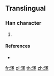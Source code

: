 {{character info/new}}
==Translingual==

===Han character===
{{Han char|rn=85|rad=水|as=11|sn=14|four=|canj=EHTO,EWLO,XEWLO|ids=⿰氵⿱罒𧰨}}

# {{defn|Han|sort=水11}}

====References====
* {{Han ref|kx=0648.281|hdz=31724.011|uh=6F48|ud=28488}}

[[fr:潈]]
[[pl:潈]]
[[th:潈]]
[[zh:潈]]